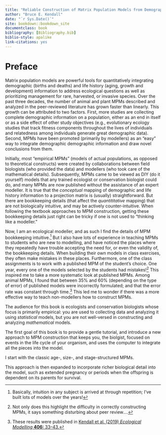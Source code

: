 ```yaml
--- 
title: "Reliable Construction of Matrix Population Models from Demographic Information"
author: "Bruce E. Kendall"
date: "`r Sys.Date()`"
site: bookdown::bookdown_site
documentclass: book
bibliography: [Bibliography.bib]
biblio-style: apalike
link-citations: yes
---
```

\newcommand{\vect}[1]{\mathbf{#1}}



# Preface {-}


Matrix population models are powerful tools for quantitatively integrating demographic (births and deaths) and life history (aging, growth and development) information to address ecological questions as well as prioritizing management for rare, harvested, or invasive species. 
Over the past three decades, the number of animal and plant MPMs described and analyzed in the peer-reviewed literature has grown faster than linearly.
This growth can be attributed to two factors.
First, more studies are collecting complete demographic information on a population, either as an end in itself or as a side effect of other study objectives (e.g., evolutionary ecology studies that track fitness components throughout the lives of individuals and relatedness among individuals generate great demographic data).
Second, MPMs have been promoted (primarily by modellers) as an "easy" way to integrate demographic demographic information and draw novel conclusions from them.

Initially, most "empirical MPMs" (models of actual populations, as opposed to theoretical constructs) were created by collaborations between field biologists (who provided the data) and modellers (who took care of the mathematical details).
Subsequently, MPMs came to be viewed as DIY (do it yourself) models that any trained ecologist or conservation biologist could do, and many MPMs are now published without the assistance of an expert modeller.
It is true that the *conceptual* mapping of demographic and life history information to a projection matrix is (usually) straightforward.
But there are bookkeeping details (that affect the *quantititative* mapping) that are not biologically intuitive, and may be actively counter-intuitive.
When following the textbook approaches to MPM construction, getting these bookkeeping details just right can be tricky if one is not used to "thinking like a modeller."

Now, I am an ecological modeller, and as such I find the details of MPM bookkeeping intuitive.^[Basically, intuition in any subject is arrived at through repetition; I've built lots of models over the years!]
But I also have lots of experience in teaching MPMs to students who are new to modelling, and have noticed the places where they repeatedly have trouble accepting the need for, or even the validity of, the bookkeeping details.
When building their own models in class exercises, they often make mistakes in these places.
Furthermore, one of the class assignments is to work with a published MPM of the student's choice.
One year, every one of the models selected by the students had mistakes!^[Not only does this highlight the difficulty in correctly constructing MPMs, it says something disturbing about peer review....]
This inspired me to take a more systematic look at published MPMs.
Among animal MPMs, I found that between 35% and 60% (depending on the type of error) of published models were incorrectly formulated; and that the error rate was constant through time.^[These results were published in [Kendall et al. (2019) *Ecological Modelling* **406:** 33--43.](https://doi.org/10.1016/j.ecolmodel.2019.03.011)]
This led me to wonder if there was a more effective way to teach non-modellers how to construct MPMs.

The audience for this book is ecologists and conservation biologists whose focus is primarily empirical: you are used to collecting data and analyzing it using *statistical* models, but you are not well-versed in constructing and analyzing *mathematical* models.

The first goal of this book is to provide a gentle tutorial, and introduce a new approach to MPM construction that keeps you, the biolgist, focused on events in the life cycle of your organism, and uses the computer to integrate all the pieces into the model.

I start with the classic age-, size-, and stage-structured MPMs.

This approach is then expanded to incorporate richer biological detail into the model, such as extended pregnancy or periods when the offspring is dependent on its parents for survival.